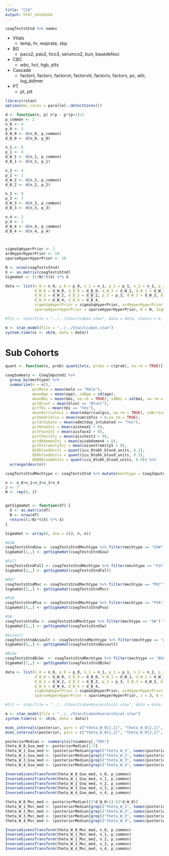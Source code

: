 ```yaml
---
title: "CCA"
output: html_notebook
---
```


```r
coagTestsStnd %>% names
```

- Vitals
    + temp, hr, resprate, sbp
- BG
    + paco2, pao2, hco3, serumco2, bun, basedefexc
- CBC
    + wbc, hct, hgb, plts
- Cascade
    + factorii, factorv, factorvii, factorviii, factorix, factorx, pc, atiii, log_ddimer
- PT
    + pt, ptt

```r
library(rstan)
options(mc.cores = parallel::detectCores())

d <- function(n, p) n*p - p*(p+1)/2
p_common <- 2
n_0 <- 4
p_0 <- 2
d_W_0 <- d(n_0, p_common)
d_B_0 <- d(n_0, p_0)

n_1 <- 6
p_1 <- 4
d_W_1 <- d(n_1, p_common)
d_B_1 <- d(n_1, p_1)

n_2 <- 4
p_2 <- 2
d_W_2 <- d(n_2, p_common)
d_B_2 <- d(n_2, p_2)

n_3 <- 9
p_3 <- 7
d_W_3 <- d(n_3, p_common)
d_B_3 <- d(n_3, p_3)

n_4 <- 2
p_4 <- 1
d_W_4 <- d(n_4, p_common)
d_B_4 <- d(n_4, p_4)



sigmaSqHyperPrior <- 1
ardHyperHyperPrior <- 10
sparseHyperHyperPrior <- 10

N <- nrow(coagTestsStnd)
X <- as.matrix(coagTestsStnd)
SigmaHat <- (1/N)*t(X) %*% X

data <- list(n_0 = n_0, p_0 = p_0, n_1 = n_1, p_1 = p_1, n_2 = n_2, p_2 = p_2, n_3 = n_3, n_4 = n_4, p_4 = p_4, p_common = p_common,
             d_W_0 = d_W_0, d_B_0 = d_B_0, d_W_1 = d_W_1, d_W_1 = d_W_1, 
             d_W_2 = d_W_2, d_B_2 = d_B_2, p_3 = p_3, d_W_3 = d_W_3, d_B_3 = d_B_3, 
             d_W_4 = d_W_4, d_B_4 = d_B_4,
             sigmaSqHyperPrior = sigmaSqHyperPrior, ardHyperHyperPrior = ardHyperHyperPrior,
             sparseHyperHyperPrior = sparseHyperHyperPrior, N = N, SigmaHat = SigmaHat)

#fit <- stan(file = "../../Stan/CcaGen.stan", data = data, chains = 4, iter = 10000)

m <- stan_model(file = "../../Stan/CcaGen.stan")
system.time(vi <- vb(m, data = data))
```

# Sub Cohorts

```r

quant <- function(x, prob) quantile(x, probs = c(prob), na.rm = TRUE)[1]

coagSummary <- CoagImputed1 %>%
  group_by(mechtype) %>%
  summarize(n = n(),
            pctMale = mean(male == "Male"),
            meanAge = mean(age), sdAge = sd(age),
            meanBmi = mean(bmi, na.rm = TRUE), sdBmi = sd(bmi, na.rm = TRUE),
            pctBlunt = mean(blunt == "Blunt"),
            pctTbi = mean(tbi == "Yes"),
            meanArrivalGcs = mean(edarrivalgcs, na.rm = TRUE), sdArrivalGcs = sd(edarrivalgcs, na.rm = TRUE),
            pctHadribfxs = mean(numribfxs > 0,na.rm = TRUE),
            pctIntubate = mean(admitday_intubated == "Yes"),
            pctHeadInj = mean(aishead1 > 0),
            pctFaceInj = mean(aisface2 > 0),
            pctChestInj = mean(aischest3 > 0),
            pctAbdomenInj = mean(aisabdomen4 > 0),
            pctExtremityInj = mean(aisextremity5 > 0),
            Q10bloodUnits = quant(icu_0to6h_blood_units, 0.1),
            Q50bloodUnits = quant(icu_0to6h_blood_units, 0.5), 
            Q900bloodUnits = quant(icu_0to6h_blood_units, 0.9)) %>%
  arrange(desc(n))
```

```r
coagTestsStndMechtype <- coagTestsStnd %>% mutate(mechtype = CoagImputed1$mechtype)

n <- n_0+n_1+n_2+n_3+n_4
J <- 7
N <- rep(0, J)


getSigmaHat <- function(df) {
  X <- as.matrix(df)
  N <- nrow(df)
  return((1/N)*t(X) %*% X)
}

SigmaHat <- array(0, dim = c(J, n, n))

#GSW
coagTestsStndGsw <- coagTestsStndMechtype %>% filter(mechtype == "GSW") %>% select(-mechtype)
SigmaHat[1,,] <- getSigmaHat(coagTestsStndGsw)

#Fall
coagTestsStndFall <- coagTestsStndMechtype %>% filter(mechtype == "Fall/Crush") %>% select(-mechtype)
SigmaHat[2,,] <- getSigmaHat(coagTestsStndFall)

#MVC
coagTestsStndMvc <- coagTestsStndMechtype %>% filter(mechtype == "MVC") %>% select(-mechtype)
SigmaHat[3,,] <- getSigmaHat(coagTestsStndMvc)

#PVA
coagTestsStndPva <- coagTestsStndMechtype %>% filter(mechtype == "PVA") %>% select(-mechtype)
SigmaHat[4,,] <- getSigmaHat(coagTestsStndPva)

#SW
coagTestsStndSw <- coagTestsStndMechtype %>% filter(mechtype == "SW") %>% select(-mechtype)
SigmaHat[5,,] <- getSigmaHat(coagTestsStndSw)

#Assault
coagTestsStndAssault <- coagTestsStndMechtype %>% filter(mechtype == "Assault") %>% select(-mechtype)
SigmaHat[6,,] <- getSigmaHat(coagTestsStndAssault)

#Bike
coagTestsStndBike  <- coagTestsStndMechtype %>% filter(mechtype == "BVA/Bike") %>% select(-mechtype)
SigmaHat[7,,] <- getSigmaHat(coagTestsStndBike)

data <- list(n_0 = n_0, p_0 = p_0, n_1 = n_1, p_1 = p_1, n_2 = n_2, p_2 = p_2, n_3 = n_3, n_4 = n_4, p_4 = p_4, p_common = p_common,
             d_W_0 = d_W_0, d_B_0 = d_B_0, d_W_1 = d_W_1, d_W_1 = d_W_1, 
             d_W_2 = d_W_2, d_B_2 = d_B_2, p_3 = p_3, d_W_3 = d_W_3, d_B_3 = d_B_3, 
             d_W_4 = d_W_4, d_B_4 = d_B_4,
             sigmaSqHyperPrior = sigmaSqHyperPrior, ardHyperHyperPrior = ardHyperHyperPrior,
             sparseHyperHyperPrior = sparseHyperHyperPrior, J = J, N = N, SigmaHat = SigmaHat)

#fit <- stan(file = "../../Stan/CcaGenHierarchical.stan", data = data, chains = 4, iter = 2000, refresh = 10)

m <- stan_model(file = "../../Stan/CcaGenHierarchical.stan")
system.time(vi <- vb(m, data = data))

```


```r
mcmc_intervals(posterior, pars = c("theta_W_0[1,1]", "theta_W_0[2,1]", "theta_W_0[3,1]", "theta_W_0[4,1]", "theta_W_0[5,1]", "theta_W_0[6,1]", "theta_W_0[7,1]"))
mcmc_intervals(posterior, pars = c("theta_W_0[1,2]", "theta_W_0[2,2]", "theta_W_0[3,2]", "theta_W_0[4,2]", "theta_W_0[5,2]", "theta_W_0[6,2]", "theta_W_0[7,2]"))

posteriorMedian <- summary(vi)$summary[,"50%"]
theta_W_0_Gsw_med <- posteriorMedian[1:5]
theta_W_1_Gsw_med <- (posteriorMedian[grepl("theta_W_1", names(posteriorMedian))])[1:d_W_1]
theta_W_2_Gsw_med <- (posteriorMedian[grepl("theta_W_2", names(posteriorMedian))])[1:d_W_2]
theta_W_3_Gsw_med <- (posteriorMedian[grepl("theta_W_3", names(posteriorMedian))])[1:d_W_3]
theta_W_4_Gsw_med <- (posteriorMedian[grepl("theta_W_4", names(posteriorMedian))])[1:d_W_4]

InverseGivensTransform(theta_W_0_Gsw_med, n_0, p_common)
InverseGivensTransform(theta_W_1_Gsw_med, n_1, p_common)
InverseGivensTransform(theta_W_2_Gsw_med, n_2, p_common)
InverseGivensTransform(theta_W_3_Gsw_med, n_3, p_common)
InverseGivensTransform(theta_W_4_Gsw_med, n_4, p_common)
```



```r
theta_W_0_Mvc_med <- posteriorMedian[(2*d_W_0+1):(3*d_W_0)]
theta_W_1_Mvc_med <- (posteriorMedian[grepl("theta_W_1", names(posteriorMedian))])[(2*d_W_1+1):(3*d_W_1)]
theta_W_2_Mvc_med <- (posteriorMedian[grepl("theta_W_2", names(posteriorMedian))])[(2*d_W_2+1):(3*d_W_2)]
theta_W_3_Mvc_med <- (posteriorMedian[grepl("theta_W_3", names(posteriorMedian))])[(2*d_W_3+1):(3*d_W_3)]
theta_W_4_Mvc_med <- (posteriorMedian[grepl("theta_W_4", names(posteriorMedian))])[(2*d_W_4+1):(3*d_W_4)]

InverseGivensTransform(theta_W_0_Mvc_med, n_0, p_common)
InverseGivensTransform(theta_W_1_Mvc_med, n_1, p_common)
InverseGivensTransform(theta_W_2_Mvc_med, n_2, p_common)
InverseGivensTransform(theta_W_3_Mvc_med, n_3, p_common)
InverseGivensTransform(theta_W_4_Mvc_med, n_4, p_common)
```
